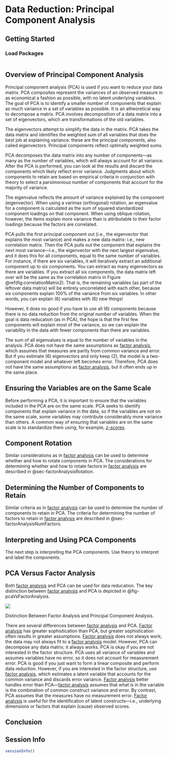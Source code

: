 # Data Reduction: Principal Component Analysis {#sec-pca}

## Getting Started {#sec-pcaGettingStarted}

### Load Packages {#sec-pcaLoadPackages}

```r

```

## Overview of Principal Component Analysis {#sec-pcaOverview}

Principal component analysis (PCA) is used if you want to reduce your data matrix.\index{principal component analysis}
PCA composites represent the variances of an observed measure in as economical a fashion as possible, with no latent underlying variables.\index{principal component analysis}
The goal of PCA is to identify a smaller number of components that explain as much variance in a set of variables as possible.\index{principal component analysis}\index{data!reduction}
It is an atheoretical way to decompose a matrix.\index{principal component analysis}
PCA involves decomposition of a data matrix into a set of eigenvectors, which are transformations of the old variables.\index{principal component analysis}\index{eigenvector}

The eigenvectors attempt to simplify the data in the matrix.\index{parsimony}\index{principal component analysis}\index{eigenvector}
PCA takes the data matrix and identifies the weighted sum of all variables that does the best job at explaining variance: these are the principal components, also called eigenvectors.\index{principal component analysis}\index{eigenvector}
Principal components reflect optimally weighted sums.\index{principal component analysis}

PCA decomposes the data matrix into any number of components—as many as the number of variables, which will always account for all variance.\index{principal component analysis}
After the PCA is performed, you can look at the results and discard the components which likely reflect error variance.\index{principal component analysis}
Judgments about which components to retain are based on empirical criteria in conjunction with theory to select a parsimonious number of components that account for the majority of variance.\index{principal component analysis}

The eigenvalue reflects the amount of variance explained by the component (eigenvector).\index{principal component analysis}\index{eigenvalue}
When using a varimax (orthogonal) rotation, an eigenvalue for a component is calculated as the sum of squared standardized component loadings on that component.\index{principal component analysis}\index{orthogonal rotation}\index{eigenvalue}
When using oblique rotation, however, the items explain more variance than is attributable to their factor loadings because the factors are correlated.\index{principal component analysis}\index{oblique rotation}

PCA pulls the first principal component out (i.e., the eigenvector that explains the most variance) and makes a new data matrix: i.e., new correlation matrix.\index{principal component analysis}\index{eigenvector}
Then the PCA pulls out the component that explains the next most variance—i.e., the eigenvector with the next largest eigenvalue, and it does this for all components, equal to the same number of variables.\index{principal component analysis}\index{eigenvector}\index{eigenvalue}
For instance, if there are six variables, it will iteratively extract an additional component up to six components.\index{principal component analysis}
You can extract as many eigenvectors as there are variables.\index{principal component analysis}\index{eigenvector}
If you extract all six components, the data matrix left over will be the same as the correlation matrix in Figure \@ref(fig:correlationMatrix2).\index{principal component analysis}
That is, the remaining variables (as part of the leftover data matrix) will be entirely uncorrelated with each other, because six components explain 100% of the variance from six variables.\index{principal component analysis}
In other words, you can explain (6) variables with (6) new things!\index{principal component analysis}

However, it does no good if you have to use all (6) components because there is no data reduction from the original number of variables.\index{principal component analysis}\index{data!reduction}
When the goal is data reducation (as in PCA), the hope is that the first few components will explain most of the variance, so we can explain the variability in the data with fewer components than there are variables.\index{principal component analysis}\index{data!reduction}

The sum of all eigenvalues is equal to the number of variables in the analysis.\index{principal component analysis}\index{eigenvalue}
PCA does not have the same assumptions as [factor analysis](#sec-factorAnalysis), which assumes that measures are partly from common variance and error.\index{principal component analysis}\index{factor analysis}\index{measurement error}
But if you estimate (6) eigenvectors and only keep (2), the model is a two-component model and whatever left becomes error.\index{principal component analysis}\index{measurement error}\index{eigenvector}
Therefore, PCA does not have the same assumptions as [factor analysis](#sec-factorAnalysis), but it often ends up in the same place.\index{principal component analysis}\index{factor analysis}

## Ensuring the Variables are on the Same Scale {#sec-pcaStandardize}

Before performing a PCA, it is important to ensure that the variables included in the PCA are on the same scale.
PCA seeks to identify components that explain variance in the data, so if the variables are not on the same scale, some variables may contribute considerably more variance than others.
A common way of ensuring that variables are on the same scale is to standardize them using, for example,  [*z*-scores](#sec-zScores).

## Component Rotation {#sec-pcaRotation}

Similar considerations as in [factor analysis](#sec-factorAnalysis) can be used to determine whether and how to rotate components in PCA.
The considerations for determining whether and how to rotate factors in [factor analysis](#sec-factorAnalysis) are described in @sec-factorAnalysisRotation.

## Determining the Number of Components to Retain {#sec-pcaNumComponents}

Similar criteria as in [factor analysis](#sec-factorAnalysis) can be used to determine the number of components to retain in PCA.
The criteria for determining the number of factors to retain in [factor analysis](#sec-factorAnalysis) are described in @sec-factorAnalysisNumFactors.

## Interpreting and Using PCA Components {#sec-interpretingAndUsingComponentsPCA}

The next step is interpreting the PCA components.\index{principal component analysis}
Use theory to interpret and label the components.\index{principal component analysis}

## PCA Versus Factor Analysis {#sec-pcaVsFactorAnalysis}

Both [factor analysis](#sec-factorAnalysis) and PCA can be used for data reducation.
The key distinction between [factor analysis](#sec-factorAnalysis) and PCA is depicted in @fig-pcaVsFactorAnalysis.\index{factor analysis}\index{principal component analysis}

::: {#fig-pcaVsFactorAnalysis}
![](images/pcaVsFactorAnalysis.png){fig-alt="Distinction Between Factor Analysis and Principal Component Analysis."}

Distinction Between Factor Analysis and Principal Component Analysis.
:::

There are several differences between [factor analysis](#sec-factorAnalysis) and PCA.\index{factor analysis}\index{principal component analysis}
[Factor analysis](#sec-factorAnalysis) has greater sophistication than PCA, but greater sophistication often results in greater assumptions.\index{factor analysis}\index{principal component analysis}
[Factor analysis](#sec-factorAnalysis) does not always work; the data may not always fit to a [factor analysis](#sec-factorAnalysis) model.\index{factor analysis}\index{principal component analysis}
However, PCA can decompose any data matrix; it always works.\index{principal component analysis}
PCA is okay if you are not interested in the factor structure.\index{principal component analysis}
PCA uses all variance of variables and assumes variables have no error, so it does not account for measurement error.\index{principal component analysis}\index{measurement error}
PCA is good if you just want to form a linear composite and perform data reduction.\index{principal component analysis}\index{linear composite}\index{construct!formative}\index{construct!reflective}
However, if you are interested in the factor structure, use [factor analysis](#sec-factorAnalysis), which estimates a latent variable that accounts for the common variance and discards error variance.\index{factor analysis}
[Factor analysis](#sec-factorAnalysis) better handles error than PCA—[factor analysis](#sec-factorAnalysis) assumes that what is in the variable is the combination of common construct variance and error.\index{principal component analysis}\index{factor analysis}
By contrast, PCA assumes that the measures have no measurement error.\index{principal component analysis}\index{measurement error}
[Factor analysis](#sec-factorAnalysis) is useful for the identification of latent constructs—i.e., underlying dimensions or factors that explain (cause) observed scores.\index{factor analysis}

## Conclusion {#sec-pcaConclusion}

::: {.content-visible when-format="html"}

## Session Info {#sec-pcaSessionInfo}

```r
sessionInfo()
```

:::
